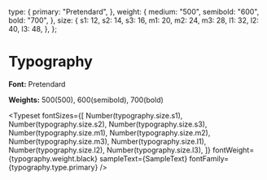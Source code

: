 
<Meta title="Foundation/Typography" />

  type: {
    primary: "Pretendard",
  },
  weight: {
    medium: "500",
    semibold: "600",
    bold: "700",
  },
  size: {
    s1: 12,
    s2: 14,
    s3: 16,
    m1: 20,
    m2: 24,
    m3: 28,
    l1: 32,
    l2: 40,
    l3: 48,
  },
};


# Typography

**Font:** Pretendard

**Weights:** 500(500), 600(semibold), 700(bold)

<Typeset
  fontSizes={[
    Number(typography.size.s1),
    Number(typography.size.s2),
    Number(typography.size.s3),
    Number(typography.size.m1),
    Number(typography.size.m2),
    Number(typography.size.m3),
    Number(typography.size.l1),
    Number(typography.size.l2),
    Number(typography.size.l3),
  ]}
  fontWeight={typography.weight.black}
  sampleText={SampleText}
  fontFamily={typography.type.primary}
/>
